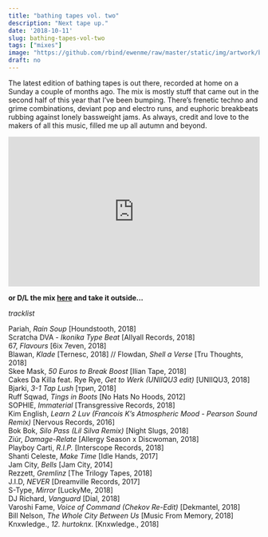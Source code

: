 ```yaml
---
title: "bathing tapes vol. two"
description: "Next tape up."
date: '2018-10-11'
slug: bathing-tapes-vol-two
tags: ["mixes"]
image: "https://github.com/rbind/ewenme/raw/master/static/img/artwork/bathing_tapes_vol_two.jpg"
draft: no
---
```


The latest edition of bathing tapes is out there, recorded at home on a Sunday a couple of months ago. The mix is mostly stuff that came out in the second half of this year that I've been bumping. There's frenetic techno and grime combinations, deviant pop and electro runs, and euphoric breakbeats rubbing against lonely bassweight jams. As always, credit and love to the makers of all this music, filled me up all autumn and beyond.

<iframe width="100%" height="300" scrolling="no" frameborder="no" allow="autoplay" src="https://w.soundcloud.com/player/?url=https%3A//api.soundcloud.com/tracks/487675539&color=%23100f0f&auto_play=false&hide_related=false&show_comments=true&show_user=true&show_reposts=false&show_teaser=true&visual=true"></iframe>

**or D/L the mix [here](https://dl.dropboxusercontent.com/s/qgi3kyuuwfn4p23/bathing_tapes_vol_two.mp3?dl=1) and take it outside...**

*tracklist*

Pariah, *Rain Soup* [Houndstooth, 2018]  
Scratcha DVA - *Ikonika Type Beat* [Allyall Records, 2018]  
67, *Flavours* [6ix 7even, 2018]  
Blawan, *Klade* [Ternesc, 2018] // Flowdan, *Shell a Verse* [Tru Thoughts, 2018]  
Skee Mask, *50 Euros to Break Boost* [Ilian Tape, 2018]  
Cakes Da Killa feat. Rye Rye, *Get to Werk (UNIIQU3 edit)* [UNIIQU3, 2018]  
Bjarki, *3-1 Tap Lush* [трип, 2018]  
Ruff Sqwad, *Tings in Boots* [No Hats No Hoods, 2012]  
SOPHIE, *Immaterial* [Transgressive Records, 2018]  
Kim English, *Learn 2 Luv (Francois K's Atmospheric Mood - Pearson Sound Remix)* [Nervous
Records, 2016]  
Bok Bok, *Silo Pass (Lil Silva Remix)* [Night Slugs, 2018]  
Ziúr, *Damage-Relate* [Allergy Season x Discwoman, 2018]  
Playboy Carti, *R.I.P.* [Interscope Records, 2018]  
Shanti Celeste, *Make Time* [Idle Hands, 2017]  
Jam City, *Bells* [Jam City, 2014]  
Rezzett, *Gremlinz* [The Trilogy Tapes, 2018]  
J.I.D, *NEVER* [Dreamville Records, 2017]  
S-Type, *Mirror* [LuckyMe, 2018]  
DJ Richard, *Vanguard* [Dial, 2018]  
Varoshi Fame, *Voice of Command (Chekov Re-Edit)* [Dekmantel, 2018]  
Bill Nelson, *The Whole City Between Us* [Music From Memory, 2018]  
Knxwledge., *12. hurtoknx.* [Knxwledge., 2018]
